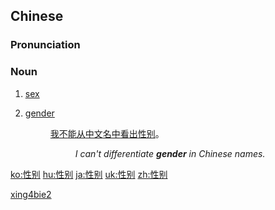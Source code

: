 ==Chinese==
{{zh-hanzi-box|[[性]][[别]]|[[性別]]}}

===Pronunciation===
{{zh-pron
|m=xìngbié
|ma=Zh-xìngbié.ogg
|cat=noun
}}

===Noun===
{{zh-noun}}

# {{context|biology|lang=zh|sort=xing4bie2}} [[sex]]
# [[gender]]
#: [[我]][[不]][[能]][[从]][[中文]][[名]][[中]][[看]][[出]][[性别]]。
#:: ''I can't differentiate '''gender''' in Chinese names.''

[[Category:Intermediate Mandarin|xing4bie2]]

[[ko:性别]]
[[hu:性别]]
[[ja:性别]]
[[uk:性别]]
[[zh:性别]]